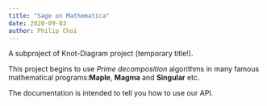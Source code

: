 ```yaml
---
title: "Sage on Mathematica"
date: 2020-09-03
author: Philip Choi
---
```


A subproject of Knot-Diagram project (temporary title!).

This project begins to use _Prime decomposition_ algorithms in many famous mathematical programs:__Maple__, __Magma__ and __Singular__ etc.

The documentation is intended to tell you how to use our API.
